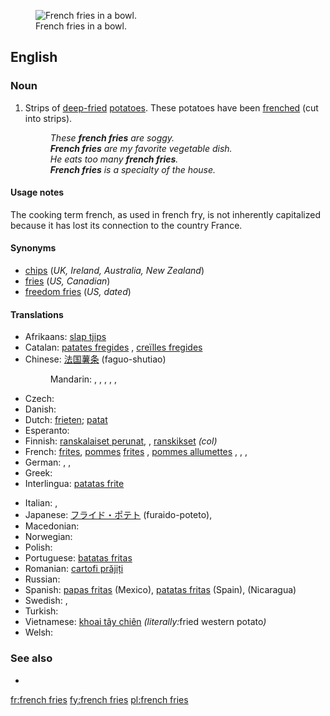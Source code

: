 [[Image:Pommes-1.jpg|thumb|French fries in a bowl.]]
==English==

===Noun===
{{en-plural noun|head=[[french]] [[fries]]|sg=french fry}}

# {{chiefly|North America}} Strips of [[deep-fried]] [[potatoes]].  These potatoes have been [[frenched]] (cut into strips).
#: ''These '''french fries''' are soggy.''
#: '''''French fries''' are my favorite vegetable dish.''
#: ''He eats too many '''french fries'''.''
#: '''''French fries''' is a specialty of the house.''

====Usage notes====
The cooking term french, as used in french fry, is not inherently capitalized because it has lost its connection to the country France.

====Synonyms====
* [[chips]] (''UK, Ireland, Australia, New Zealand'')
* [[fries]] (''US, Canadian'')
* [[freedom fries]] (''US, dated'')

====Translations====
{{trans-top|deep fried strips of potato}}
* Afrikaans: [[slap tjips]]
* Catalan: [[patates fregides]] {{f}}, [[creïlles fregides]] {{f}}
* Chinese: [[法国薯条]] (faguo-shutiao)
*: Mandarin: {{t|zh|炸薯條|sc=Hani}}, {{t|zh|炸薯条|tr=zhàshǔtiáo|sc=Hani}}, {{t|zh|土豆條|sc=Hani}}, {{t|zh|土豆条|tr=tǔdòutiáo|sc=Hani}}, {{t|zh|馬鈴薯條|sc=Hani}}, {{t|zh|马铃薯条|tr=mǎlíngshǔtiáo|sc=Hani}}
* Czech: {{t|cs|hranolky|m}}
* Danish: {{t+|da|pomfrit|c}}
* Dutch: [[frieten]]; [[patat]]
* Esperanto: {{t|eo|terpomfingroj}}
* Finnish: [[ranskalaiset perunat]], {{t-|fi|ranskanperunat}}, [[ranskikset]] ''(col)''
* French: [[frites]], [[pomme]]s [[frites]] {{f|p}}, [[pommes allumettes]] {{f}}, {{t|fr|frites|f|p}}, {{t|fr|pommes frites|f|p}}, {{t|fr|pommes allumettes|f|p}}
* German: {{t+|de|Pommes frites|f|p}}, {{t-|de|Pommes|f|p}}, {{t-|de|Fritten|f|p}}
* Greek: {{t-|el|τηγανιτές πατάτες|f|p|tr=tiganités patátes}}
* Interlingua: [[patatas frite]]
{{trans-mid}}
* Italian: {{t-|it|patate fritte|f|p}}, {{t-|it|patatine fritte|f|p}}
* Japanese: [[フライド・ポテト]] (furaido-poteto), {{t|ja|フライドポテト|tr=furaidopoteto|sc=Jpan}}
* Macedonian: {{t|mk|помфрит|m|tr=pomfrít}}
* Norwegian: {{t-|no|pommes frites|m}}
* Polish: {{t-|pl|frytki|p}}
* Portuguese: [[batatas fritas]]
* Romanian: [[cartofi prăjiți]] {{m|p}}
* Russian: {{t|ru|картофель фри|m|sc=Cyrl|tr=kartófel' fri}}
* Spanish: [[papas fritas]] (Mexico), [[patatas fritas]] (Spain), {{t|es|papitas fritas}} (Nicaragua)
* Swedish: {{t-|sv|pommes frites|c}}, {{t-|sv|strips|p}}
* Turkish: {{t|tr|patates kızartması}}
* Vietnamese: [[khoai tây chiên]] ''(literally: ''fried western potato'')''
* Welsh: {{t|cy|sglodion}}
{{trans-bottom}}

===See also===
* {{pedia}}

[[fr:french fries]]
[[fy:french fries]]
[[pl:french fries]]